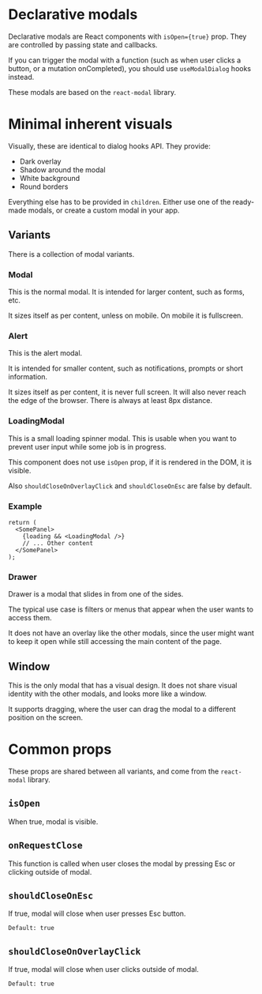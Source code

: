 
<Meta title="modal/Declarative modals" />

# Declarative modals

Declarative modals are React components with `isOpen={true}` prop.
They are controlled by passing state and callbacks.

If you can trigger the modal with a function (such as when user clicks a button, or a mutation onCompleted),
you should use `useModalDialog` hooks instead.

These modals are based on the `react-modal` library.

# Minimal inherent visuals

Visually, these are identical to dialog hooks API.
They provide:

- Dark overlay
- Shadow around the modal
- White background
- Round borders

Everything else has to be provided in `children`.
Either use one of the ready-made modals, or create a custom modal in your app.

## Variants

There is a collection of modal variants.

### Modal

This is the normal modal.
It is intended for larger content, such as forms, etc.

It sizes itself as per content, unless on mobile. On mobile it is fullscreen.

<Canvas of={ModalStories.Standard} />

### Alert

This is the alert modal.

It is intended for smaller content, such as notifications, prompts or short information.

It sizes itself as per content, it is never full screen.
It will also never reach the edge of the browser. There is always at least 8px distance.

<Canvas of={AlertStories.WithInfoAlert} />

### LoadingModal

This is a small loading spinner modal.
This is usable when you want to prevent user input while some job is in progress.

This component does not use `isOpen` prop, if it is rendered in the DOM, it is visible.

Also `shouldCloseOnOverlayClick` and `shouldCloseOnEsc` are false by default.

### Example

```tsx
return (
  <SomePanel>
    {loading && <LoadingModal />}
    // ... Other content
  </SomePanel>
);
```

<Canvas of={LoadingModalStories.Standard} />

### Drawer

Drawer is a modal that slides in from one of the sides.

The typical use case is filters or menus that appear when the user wants to access them.

It does not have an overlay like the other modals, since the user might want to
keep it open while still accessing the main content of the page.

<Canvas of={DrawerStories.Standard} />

## Window

This is the only modal that has a visual design.
It does not share visual identity with the other modals, and looks more like a window.

It supports dragging, where the user can drag the modal to a different position on the screen.

<Canvas of={WindowStories.DraggableWindow} />

# Common props

These props are shared between all variants, and come from the `react-modal` library.

## `isOpen`

When true, modal is visible.

## `onRequestClose`

This function is called when user closes the modal by pressing Esc or clicking outside of modal.

## `shouldCloseOnEsc`

If true, modal will close when user presses Esc button.

`Default: true`

## `shouldCloseOnOverlayClick`

If true, modal will close when user clicks outside of modal.

`Default: true`
